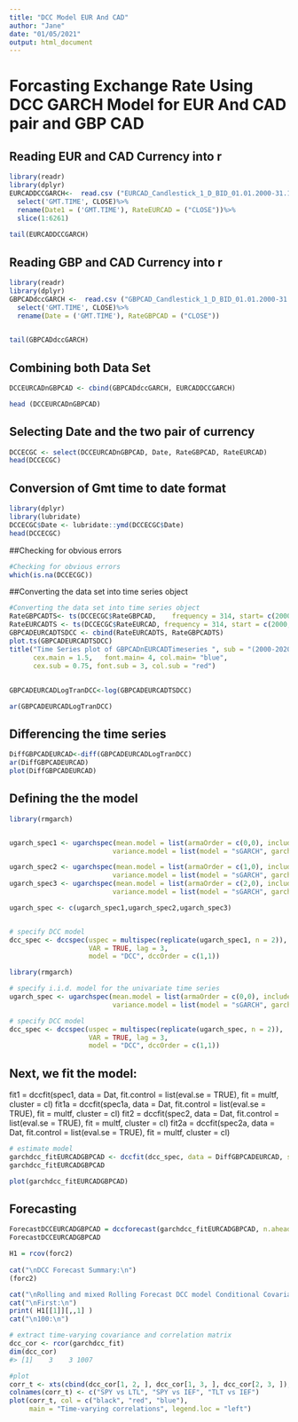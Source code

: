 ```yaml
---
title: "DCC Model EUR And CAD"
author: "Jane"
date: "01/05/2021"
output: html_document
---
```



# Forcasting Exchange Rate Using DCC GARCH Model for EUR And CAD pair and GBP CAD
## Reading EUR and CAD Currency into r


```r
library(readr)
library(dplyr)
EURCADDCCGARCH<-  read.csv ("EURCAD_Candlestick_1_D_BID_01.01.2000-31.12.2020.csv")%>%
  select('GMT.TIME', CLOSE)%>%
  rename(Date1 = ('GMT.TIME'), RateEURCAD = ("CLOSE"))%>%
  slice(1:6261)
  
tail(EURCADDCCGARCH)
```



## Reading GBP and CAD Currency into r
```r
library(readr)
library(dplyr)
GBPCADdccGARCH <-  read.csv ("GBPCAD_Candlestick_1_D_BID_01.01.2000-31.12.2020.csv")%>%
  select('GMT.TIME', CLOSE)%>%
  rename(Date = ('GMT.TIME'), RateGBPCAD = ("CLOSE"))

  
tail(GBPCADdccGARCH)
```

## Combining both Data Set

```r
DCCEURCADnGBPCAD <- cbind(GBPCADdccGARCH, EURCADDCCGARCH)

head (DCCEURCADnGBPCAD)
```

## Selecting Date and the two pair of currency

```r
DCCECGC <- select(DCCEURCADnGBPCAD, Date, RateGBPCAD, RateEURCAD)
head(DCCECGC)
```




## Conversion of Gmt time to date format
```r
library(dplyr)
library(lubridate)
DCCECGC$Date <- lubridate::ymd(DCCECGC$Date)
head(DCCECGC)

```


##Checking for obvious errors 

```r
#Checking for obvious errors
which(is.na(DCCECGC))

```

##Converting the data set into time series object

```r
#Converting the data set into time series object
RateGBPCADTS<- ts(DCCECGC$RateGBPCAD,    frequency = 314, start= c(2000,01,03))
RateEURCADTS <- ts(DCCECGC$RateEURCAD, frequency = 314, start = c(2000,01,03))
GBPCADEURCADTSDCC <- cbind(RateEURCADTS, RateGBPCADTS)
plot.ts(GBPCADEURCADTSDCC)
title("Time Series plot of GBPCADnEURCADTimeseries ", sub = "(2000-2020)",
      cex.main = 1.5,   font.main= 4, col.main= "blue",
      cex.sub = 0.75, font.sub = 3, col.sub = "red")
```





## 
```r



GBPCADEURCADLogTranDCC<-log(GBPCADEURCADTSDCC)

ar(GBPCADEURCADLogTranDCC)
```




## Differencing the time series

```r
DiffGBPCADEURCAD<-diff(GBPCADEURCADLogTranDCC) 
ar(DiffGBPCADEURCAD)
plot(DiffGBPCADEURCAD)
```




## Defining the the model


```r
library(rmgarch)  


ugarch_spec1 <- ugarchspec(mean.model = list(armaOrder = c(0,0), include.mean = FALSE), 
                          variance.model = list(model = "sGARCH", garchOrder = c(1,1)))

ugarch_spec2 <- ugarchspec(mean.model = list(armaOrder = c(1,0), include.mean = FALSE), 
                          variance.model = list(model = "sGARCH", garchOrder = c(1,1)))
ugarch_spec3 <- ugarchspec(mean.model = list(armaOrder = c(2,0), include.mean = FALSE), 
                          variance.model = list(model = "sGARCH", garchOrder = c(1,1)))

ugarch_spec <- c(ugarch_spec1,ugarch_spec2,ugarch_spec3)


# specify DCC model
dcc_spec <- dccspec(uspec = multispec(replicate(ugarch_spec1, n = 2)),
                    VAR = TRUE, lag = 3,
                    model = "DCC", dccOrder = c(1,1))

```


```r
library(rmgarch)  

# specify i.i.d. model for the univariate time series
ugarch_spec <- ugarchspec(mean.model = list(armaOrder = c(0,0), include.mean = FALSE), 
                          variance.model = list(model = "sGARCH", garchOrder = c(1,1)))

# specify DCC model
dcc_spec <- dccspec(uspec = multispec(replicate(ugarch_spec, n = 2)),
                    VAR = TRUE, lag = 3,
                    model = "DCC", dccOrder = c(1,1))
```




## Next, we fit the model:

fit1 = dccfit(spec1, data = Dat, fit.control = list(eval.se = TRUE), fit = multf, cluster = cl)
fit1a = dccfit(spec1a, data = Dat, fit.control = list(eval.se = TRUE), fit = multf, cluster = cl)
fit2 = dccfit(spec2, data = Dat, fit.control = list(eval.se = TRUE), fit = multf, cluster = cl)
fit2a = dccfit(spec2a, data = Dat, fit.control = list(eval.se = TRUE), fit = multf, cluster = cl)


```r

# estimate model
garchdcc_fitEURCADGBPCAD <- dccfit(dcc_spec, data = DiffGBPCADEURCAD, solver = "nlminb")
garchdcc_fitEURCADGBPCAD
```


```r
plot(garchdcc_fitEURCADGBPCAD)
```




## Forecasting 


```r
ForecastDCCEURCADGBPCAD = dccforecast(garchdcc_fitEURCADGBPCAD, n.ahead = 100, n.roll = 0)
ForecastDCCEURCADGBPCAD
```


```r
H1 = rcov(forc2)
	
cat("\nDCC Forecast Summary:\n")
(forc2)

cat("\nRolling and mixed Rolling Forecast DCC model Conditional Covariance check:\n")
cat("\nFirst:\n")
print( H1[[1]][,,1] )
cat("\n100:\n")
```




```r
# extract time-varying covariance and correlation matrix
dcc_cor <- rcor(garchdcc_fit)
dim(dcc_cor)
#> [1]    3    3 1007

#plot
corr_t <- xts(cbind(dcc_cor[1, 2, ], dcc_cor[1, 3, ], dcc_cor[2, 3, ]), order.by = index(logreturns))
colnames(corr_t) <- c("SPY vs LTL", "SPY vs IEF", "TLT vs IEF")
plot(corr_t, col = c("black", "red", "blue"),
     main = "Time-varying correlations", legend.loc = "left")
```


